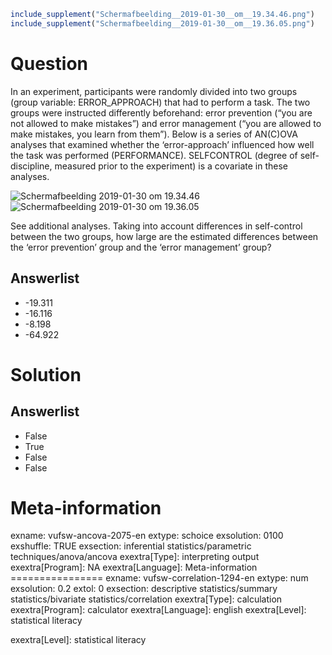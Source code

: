 ```r
include_supplement("Schermafbeelding__2019-01-30__om__19.34.46.png")
include_supplement("Schermafbeelding__2019-01-30__om__19.36.05.png")
```

Question
========
In an experiment, participants were randomly divided into two groups
(group variable: ERROR\_APPROACH) that had to perform a task. The two
groups were instructed differently beforehand: error prevention ("you
are not allowed to make mistakes") and error management ("you are
allowed to make mistakes, you learn from them"). Below is a series of
AN(C)OVA analyses that examined whether the 'error-approach' influenced
how well the task was performed (PERFORMANCE). SELFCONTROL (degree of
self-discipline, measured prior to the experiment) is a covariate in
these analyses.  
  
  
  
<img src="Schermafbeelding__2019-01-30__om__19.34.46.png"
class="fr-fic fr-dii tvcss_2"
alt="Schermafbeelding 2019-01-30 om 19.34.46" /><img src="Schermafbeelding__2019-01-30__om__19.36.05.png"
class="fr-fic fr-dii tvcss_3"
alt="Schermafbeelding 2019-01-30 om 19.36.05" />  
  
See additional analyses. Taking into account differences in self-control
between the two groups, how large are the estimated differences between
the 'error prevention' group and the 'error management' group?

Answerlist
----------
* -19.311
* -16.116
* -8.198
* -64.922

Solution
========










Answerlist
----------
* False
* True
* False
* False

Meta-information
================
exname: vufsw-ancova-2075-en
extype: schoice
exsolution: 0100
exshuffle: TRUE
exsection: inferential statistics/parametric techniques/anova/ancova
exextra[Type]: interpreting output
exextra[Program]: NA
exextra[Language]: Meta-information
================
exname: vufsw-correlation-1294-en
extype: num
exsolution: 0.2
extol: 0
exsection: descriptive statistics/summary statistics/bivariate statistics/correlation
exextra[Type]: calculation
exextra[Program]: calculator
exextra[Language]: english
exextra[Level]: statistical literacy

exextra[Level]: statistical literacy

